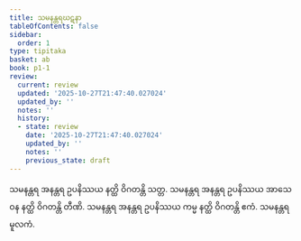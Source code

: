 ```yaml
---
title: သမနန္တရဃဋနာ
tableOfContents: false
sidebar:
  order: 1
type: tipitaka
basket: ab
book: p1-1
review:
  current: review
  updated: '2025-10-27T21:47:40.027024'
  updated_by: ''
  notes: ''
  history:
  - state: review
    date: '2025-10-27T21:47:40.027024'
    updated_by: ''
    notes: ''
    previous_state: draft
---
```



<ReviewStatus review={frontmatter.review} showDetails={true} />

<HypothesisAnnotation frontmatter={frontmatter} />

<DynamicBreadcrumb />

<Division number="320" book="p1-1" e="ch" v="36" p="102">

<Paragraph number="1035" book="p1-1">
သမနန္တရ အနန္တရ ဥပနိဿယ နတ္ထိ ဝိဂတန္တိ သတ္တ. သမနန္တရ အနန္တရ ဥပနိဿယ အာသေဝန နတ္ထိ ဝိဂတန္တိ တီဏိ. သမနန္တရ အနန္တရ ဥပနိဿယ ကမ္မ နတ္ထိ ဝိဂတန္တိ ဧကံ.

</Paragraph>
</Division>

<Paragraph number="1036" type="center" book="p1-1">
သမနန္တရမူလကံ.
</Paragraph>